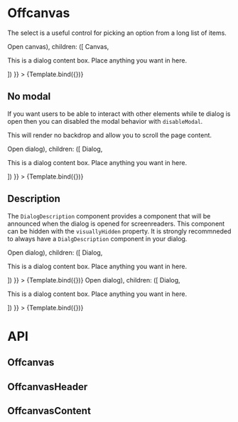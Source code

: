 

<Meta
  title="Components/Offcanvas"
  component={Offcanvas}
/>


# Offcanvas
The select is a useful control for picking an option from a long list of items.

<Canvas>
  <Story
    name="Default"
    args={{
      trigger: (<Button variant="color" color="blue">Open canvas</Button>),
      children: ([
        <OffcanvasHeader>Canvas</OffcanvasHeader>,
        <OffcanvasContent>
          <p>This is a dialog content box. Place anything you want in here.</p>
        </OffcanvasContent>
      ])
    }}
  >
    {Template.bind({})}
  </Story>
</Canvas>

## No modal
If you want users to be able to interact with other elements while te dialog is open then you can disabled the modal behavior with `disableModal`.

This will render no backdrop and allow you to scroll the page content.

<Canvas>
  <Story
    name="None-modal dialog"
    args={{
      disableModal: true,
      trigger: (<Button variant="color" color="blue">Open dialog</Button>),
      children: ([
        <OffcanvasHeader>Dialog</OffcanvasHeader>,
        <OffcanvasContent>
          <p>This is a dialog content box. Place anything you want in here.</p>
        </OffcanvasContent>
      ])
    }}
  >
    {Template.bind({})}
  </Story>
</Canvas>

## Description
The `DialogDescription` component provides a component that will be announced when the dialog is opened for screenreaders. This component can be hidden with the `visuallyHidden` property. It is strongly recommneded to always have a `DialgDescription` component in your dialog.

<Canvas>
  <Story
    name="Visually hidden description"
    args={{
      trigger: (<Button variant="color" color="blue">Open dialog</Button>),
      children: ([
        <OffcanvasHeader>Dialog</OffcanvasHeader>,
        <OffcanvasContent>
          <p>This is a dialog content box. Place anything you want in here.</p>
        </OffcanvasContent>
      ])
    }}
  >
    {Template.bind({})}
  </Story>
</Canvas>

<Canvas>
  <Story
    name="No description"
    args={{
      trigger: (<Button variant="color" color="blue">Open dialog</Button>),
      children: ([
        <OffcanvasHeader>Dialog</OffcanvasHeader>,
        <OffcanvasContent>
          <p>This is a dialog content box. Place anything you want in here.</p>
        </OffcanvasContent>
      ])
    }}
  >
    {Template.bind({})}
  </Story>
</Canvas>

# API
## Offcanvas
<ArgsTable of={Offcanvas} />

## OffcanvasHeader
<ArgsTable of={OffcanvasHeader} />

## OffcanvasContent
<ArgsTable of={OffcanvasContent} />
